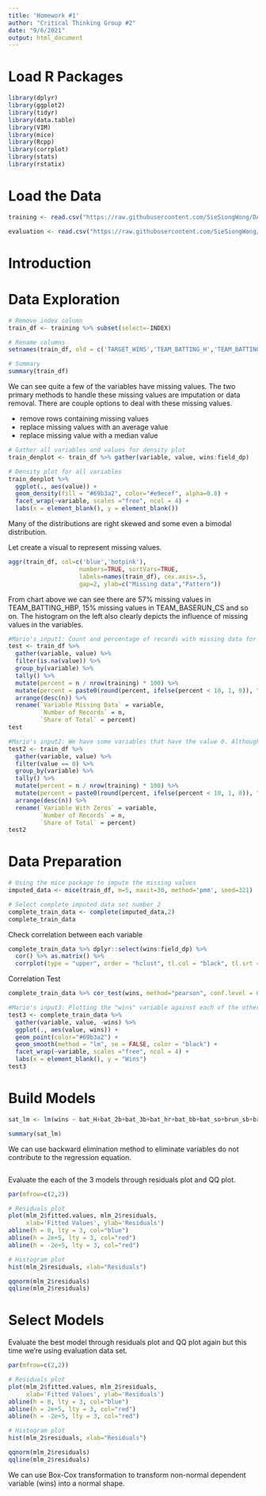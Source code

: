 ---
title: 'Homework #1'
author: "Critical Thinking Group #2"
date: "9/6/2021"
output: html_document
---

# Load R Packages

```{r}

library(dplyr)
library(ggplot2)
library(tidyr)
library(data.table)
library(VIM)
library(mice)
library(Rcpp)
library(corrplot)
library(stats)
library(rstatix)
```

# Load the Data

```{r}

training <- read.csv("https://raw.githubusercontent.com/SieSiongWong/DATA-621/main/HW1/moneyball-training-data.csv", header=TRUE, sep=",")

evaluation <- read.csv("https://raw.githubusercontent.com/SieSiongWong/DATA-621/main/HW1/moneyball-evaluation-data.csv", header=TRUE, sep=",")

```

# Introduction



# Data Exploration

```{r}

# Remove index column
train_df <- training %>% subset(select=-INDEX)

# Rename columns
setnames(train_df, old = c('TARGET_WINS','TEAM_BATTING_H','TEAM_BATTING_2B','TEAM_BATTING_3B','TEAM_BATTING_HR','TEAM_BATTING_BB','TEAM_BATTING_SO','TEAM_BASERUN_SB','TEAM_BASERUN_CS','TEAM_BATTING_HBP','TEAM_PITCHING_H','TEAM_PITCHING_HR','TEAM_PITCHING_BB','TEAM_PITCHING_SO','TEAM_FIELDING_E','TEAM_FIELDING_DP'), new = c('wins','bat_H','bat_2b','bat_3b','bat_hr','bat_bb','bat_so','brun_sb','brun_cs','bat_hbp','pitch_h','pitch_hr','picth_bb','pitch_so','field_e','field_dp'))

# Summary
summary(train_df)

```

We can see quite a few of the variables have missing values. The two primary methods to handle these missing values are imputation or data removal.  There are couple options to deal with these missing values.

- remove rows containing missing values
- replace missing values with an average value
- replace missing value with a median value

```{r}

# Gather all variables and values for density plot 
train_denplot <- train_df %>% gather(variable, value, wins:field_dp) 

# Density plot for all variables
train_denplot %>%
  ggplot(., aes(value)) + 
  geom_density(fill = "#69b3a2", color="#e9ecef", alpha=0.8) + 
  facet_wrap(~variable, scales ="free", ncol = 4) +
  labs(x = element_blank(), y = element_blank())

```
Many of the distributions are right skewed and some even a bimodal distribution.

Let create a visual to represent missing values.

```{r}

aggr(train_df, col=c('blue','hotpink'),
                    numbers=TRUE, sortVars=TRUE,
                    labels=names(train_df), cex.axis=.5,
                    gap=2, ylab=c("Missing data","Pattern"))

```

From chart above we can see there are 57% missing values in TEAM_BATTING_HBP, 15% missing values in TEAM_BASERUN_CS and so on. The histogram on the left also clearly depicts the influence of missing values in the variables.


```{r}
#Mario's input1: Count and percentage of records with missing data for each variable. Added the extra "count" column from Sie's table above.
test <- train_df %>% 
  gather(variable, value) %>%
  filter(is.na(value)) %>%
  group_by(variable) %>%
  tally() %>%
  mutate(percent = n / nrow(training) * 100) %>%
  mutate(percent = paste0(round(percent, ifelse(percent < 10, 1, 0)), "%")) %>%
  arrange(desc(n)) %>%
  rename(`Variable Missing Data` = variable,
         `Number of Records` = n,
         `Share of Total` = percent)
test
```

```{r}
#Mario's input2: We have some variables that have the value 0. Although there aren't many cases of this happening, it is still worth investigating if these are legitimate values.
test2 <- train_df %>% 
  gather(variable, value) %>%
  filter(value == 0) %>%
  group_by(variable) %>%
  tally() %>%
  mutate(percent = n / nrow(training) * 100) %>%
  mutate(percent = paste0(round(percent, ifelse(percent < 10, 1, 0)), "%")) %>%
  arrange(desc(n)) %>%
  rename(`Variable With Zeros` = variable,
         `Number of Records` = n,
         `Share of Total` = percent)
test2
```


# Data Preparation

```{r}

# Using the mice package to impute the missing values
imputed_data <- mice(train_df, m=5, maxit=30, method='pmm', seed=321)

```

```{r}

# Select complete imputed data set number 2
complete_train_data <- complete(imputed_data,2)
complete_train_data

```

Check correlation between each variable

```{r}

complete_train_data %>% dplyr::select(wins:field_dp) %>% 
  cor() %>% as.matrix() %>% 
  corrplot(type = "upper", order = "hclust", tl.col = "black", tl.srt = 45)


```
Correlation Test

```{r}

complete_train_data %>% cor_test(wins, method="pearson", conf.level = 0.95)

```

```{r}
#Mario's input3: Plotting the "wins" variable against each of the other variables, and drawing a best fit line through the plot also helps us visualize the relationship that exists between the response variable in respect to each individual explanatory variable.
test3 <- complete_train_data %>%
  gather(variable, value, -wins) %>%
  ggplot(., aes(value, wins)) + 
  geom_point(color="#69b3a2") + 
  geom_smooth(method = "lm", se = FALSE, color = "black") + 
  facet_wrap(~variable, scales ="free", ncol = 4) +
  labs(x = element_blank(), y = "Wins")
test3
```

# Build Models


```{r}

sat_lm <- lm(wins ~ bat_H+bat_2b+bat_3b+bat_hr+bat_bb+bat_so+brun_sb+brun_cs+bat_hbp+pitch_h+pitch_hr+picth_bb+pitch_so+field_e+field_dp, data = complete_train_data)

summary(sat_lm)


```

We can use backward elimination method to eliminate variables do not contribute to the regression equation.

```{r}




```


Evaluate the each of the 3 models through residuals plot and QQ plot.

```{r}

par(mfrow=c(2,2))

# Residuals plot
plot(mlm_2$fitted.values, mlm_2$residuals, 
     xlab='Fitted Values', ylab='Residuals')
abline(h = 0, lty = 3, col="blue")
abline(h = 2e+5, lty = 3, col="red")
abline(h = -2e+5, lty = 3, col="red")

# Histogram plot
hist(mlm_2$residuals, xlab="Residuals")

qqnorm(mlm_2$residuals)
qqline(mlm_2$residuals)

```


# Select Models


Evaluate the best model through residuals plot and QQ plot again but this time we're using evaluation data set. 

```{r}

par(mfrow=c(2,2))

# Residuals plot
plot(mlm_2$fitted.values, mlm_2$residuals, 
     xlab='Fitted Values', ylab='Residuals')
abline(h = 0, lty = 3, col="blue")
abline(h = 2e+5, lty = 3, col="red")
abline(h = -2e+5, lty = 3, col="red")

# Histogram plot
hist(mlm_2$residuals, xlab="Residuals")

qqnorm(mlm_2$residuals)
qqline(mlm_2$residuals)

```

We can use Box-Cox transformation to transform non-normal dependent variable (wins) into a normal shape.

```{r}



```
